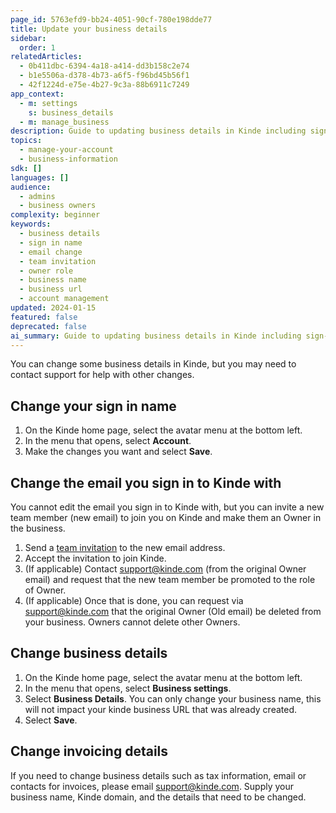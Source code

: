 ```yaml
---
page_id: 5763efd9-bb24-4051-90cf-780e198dde77
title: Update your business details
sidebar:
  order: 1
relatedArticles:
  - 0b411dbc-6394-4a18-a414-dd3b158c2e74
  - b1e5506a-d378-4b73-a6f5-f96bd45b56f1
  - 42f1224d-e75e-4b27-9c3a-88b6911c7249
app_context:
  - m: settings
    s: business_details
  - m: manage_business
description: Guide to updating business details in Kinde including sign-in name changes, email management, and business information updates.
topics:
  - manage-your-account
  - business-information
sdk: []
languages: []
audience:
  - admins
  - business owners
complexity: beginner
keywords:
  - business details
  - sign in name
  - email change
  - team invitation
  - owner role
  - business name
  - business url
  - account management
updated: 2024-01-15
featured: false
deprecated: false
ai_summary: Guide to updating business details in Kinde including sign-in name changes, email management, and business information updates.
---
```


You can change some business details in Kinde, but you may need to contact support for help with other changes.

## Change your sign in name

1. On the Kinde home page, select the avatar menu at the bottom left.
2. In the menu that opens, select **Account**.
3. Make the changes you want and select **Save**.

## Change the email you sign in to Kinde with

You cannot edit the email you sign in to Kinde with, but you can invite a new team member (new email) to join you on Kinde and make them an Owner in the business. 

1. Send a [team invitation](/get-started/team-and-account/add-team-members/) to the new email address.
2. Accept the invitation to join Kinde.
3. (If applicable) Contact support@kinde.com (from the original Owner email) and request that the new team member be promoted to the role of Owner.
4. (If applicable) Once that is done, you can request via support@kinde.com that the original Owner (Old email) be deleted from your business. Owners cannot delete other Owners.

## Change business details

1. On the Kinde home page, select the avatar menu at the bottom left.
2. In the menu that opens, select **Business settings**.
3. Select **Business Details**. You can only change your business name, this will not impact your kinde business URL that was already created.
4. Select **Save**.

## Change invoicing details

If you need to change business details such as tax information, email or contacts for invoices, please email support@kinde.com. Supply your business name, Kinde domain, and the details that need to be changed. 

